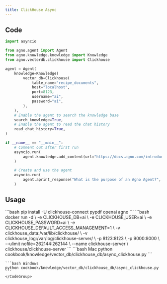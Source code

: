 ```yaml
---
title: ClickHouse Async
---
```


## Code

```python cookbook/knowledge/vector_db/clickhouse_db/async_clickhouse.py
import asyncio

from agno.agent import Agent
from agno.knowledge.knowledge import Knowledge
from agno.vectordb.clickhouse import Clickhouse

agent = Agent(
    knowledge=Knowledge(
        vector_db=Clickhouse(
            table_name="recipe_documents",
            host="localhost",
            port=8123,
            username="ai",
            password="ai",
        ),
    ),
    # Enable the agent to search the knowledge base
    search_knowledge=True,
    # Enable the agent to read the chat history
    read_chat_history=True,
)

if __name__ == "__main__":
    # Comment out after first run
    asyncio.run(
        agent.knowledge.add_content(url="https://docs.agno.com/introduction/agents.md")
    )

    # Create and use the agent
    asyncio.run(
        agent.aprint_response("What is the purpose of an Agno Agent?", markdown=True)
    )
```

## Usage

<Steps>
  <Snippet file="create-venv-step.mdx" />

  <Step title="Install libraries">
    ```bash
    pip install -U clickhouse-connect pypdf openai agno
    ```
  </Step>
  <Step title="Run ClickHouse">
    ```bash
docker run -d \
  -e CLICKHOUSE_DB=ai \
  -e CLICKHOUSE_USER=ai \
  -e CLICKHOUSE_PASSWORD=ai \
  -e CLICKHOUSE_DEFAULT_ACCESS_MANAGEMENT=1 \
  -v clickhouse_data:/var/lib/clickhouse/ \
  -v clickhouse_log:/var/log/clickhouse-server/ \
  -p 8123:8123 \
  -p 9000:9000 \
  --ulimit nofile=262144:262144 \
  --name clickhouse-server \
  clickhouse/clickhouse-server
    ```
  </Step>
  <Step title="Run Agent">
    <CodeGroup>
    ```bash Mac
    python cookbook/knowledge/vector_db/clickhouse_db/async_clickhouse.py
    ```

    ```bash Windows
    python cookbook/knowledge/vector_db/clickhouse_db/async_clickhouse.py
    ```
    </CodeGroup>
  </Step>
</Steps>